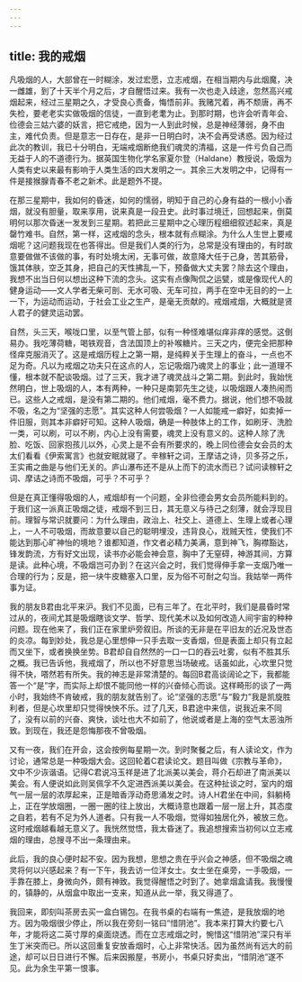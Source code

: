 ```yaml
---
---
---
```

title: 我的戒烟
---




凡吸烟的人，大部曾在一时糊涂，发过宏愿，立志戒烟，在相当期内与此烟魔，决一雌雄，到了十天半个月之后，才自醒悟过来。我有一次也走入歧途，忽然高兴戒烟起来，经过三星期之久，才受良心责备，悔悟前非。我赌咒着，再不颓唐，再不失检，要老老实实做吸烟的信徒，一直到老耄为止。到那时期，也许会听青年会、俭德会三姑六婆的妖言，把它戒绝，因为一人到此时候，总是神经薄弱，身不由主，难代负责。但是意志一日存在，是非一日明白时，决不会再受诱惑。因为经过此次的教训，我已十分明白，无端戒烟断绝我们魂灵的清福，这是一件亏负自己而无益于人的不道德行为。据英国生物化学名家夏尔登（Haldane）教授说，吸烟为人类有史以来最有影响于人类生活的四大发明之一。其余三大发明之中，记得有一件是接猴腺青春不老之新术。此是题外不提。

在那三星期中，我如何的昏迷，如何的懦弱，明知于自己的心身有益的一根小小香烟，就没有胆量，取来享用，说来真是一段丑史。此时事过境迁，回想起来，倒莫明何以那次昏迷一发发到三星期。若把此三星期中之心理历程细细叙述起来，真是罄竹难书。自然，第一样，这戒烟的念头，根本就有点糊涂。为什么人生世上要戒烟呢？这问题我现在也答得出。但是我们人类的行为，总常是没有理由的，有时故意要做做不该做的事，有时处境太闲，无事可做，故意降大任于己身，苦其筋骨，饿其体肤，空乏其身，把自己的天性拂乱一下，预备做大丈夫罢？除去这个理由，我想不出当日何以想出这种下流的念头。这实有点像陶侃之运甓，或是像现代人的健身运动——文人学者无柴可剖、无水可吸、无车可拉，两手在空中无目的的一上一下，为运动而运动，于社会工业之生产，是毫无贡献的。戒烟戒烟，大概就是贤人君子的健灵运动罢。

自然，头三天，喉咙口里，以至气管上部，似有一种怪难堪似痒非痒的感觉。这倒易办。我吃薄荷糖，喝铁观音，含法国顶上的补喉糖片。三天之内，便完全把那种怪痒克服消灭了。这是戒烟历程上之第一期，是纯粹关于生理上的奋斗，一点也不足为奇。凡以为戒烟之功夫只在这点的人，忘记吸烟乃魂灵上的事业；此一道理不懂，根本就不配谈吸烟。过了三天，我才进了魂灵战斗之第二期。到此时，我始恍然明白，世上吸烟的人，本有两种，一种只是南郭先生之徒，以吸烟跟人凑热闹而已。这些人之戒烟，是没有第二期的。他们戒烟，毫不费力。据说，他们想不吸就不吸，名之为“坚强的志愿”。其实这种人何尝吸烟？一人如能戒一癖好，如卖掉一件旧服，则其本非癖好可知。这种人吸烟，确是一种肢体上的工作，如刷牙、洗脸一类，可以刷，可以不刷，内心上没有需要，魂灵上没有意义的。这种人除了洗脸、吃饭、回家抱孩儿以外，心灵上是不会有所要求的，晚上同俭德会女会员的太太们看看《伊索寓言》也就安眠就寝了。辛稼轩之词，王摩诘之诗，贝多芬之乐，王实甫之曲是与他们无关的。庐山瀑布还不是从上而下的流水而已？试问读稼轩之词、摩诘之诗而不吸烟，可乎？不可乎？

但是在真正懂得吸烟的人，戒烟却有一个问题，全非俭德会男女会员所能料到的。于我们这一派真正吸烟之徒，戒烟不到三日，其无意义与待己之刻薄，就会浮现目前。理智与常识就要问：为什么理由，政治上、社交上、道德上、生理上或者心理上，一人不可吸烟，而故意要以自己的聪明埋没，违背良心，戕贼天性，使我们不能达到那心旷神怡的境地？谁都知道，作文者必精力美满，意到神飞，胸襟豁达，锋发韵流，方有好文出现，读书亦必能会神会意，胸中了无窒碍，神游其间，方算是读。此种心境，不吸烟岂可办到？在这兴会之时，我们觉得伸手拿一支烟乃唯一合理的行为；反是，把一块牛皮糖塞入口里，反为俗不可耐之勾当。我姑举一两件事为证。

我的朋友B君由北平来沪。我们不见面，已有三年了。在北平时，我们是晨昏时常过从的，夜间尤其是吸烟瞎谈文学、哲学、现代美术以及如何改造人间宇宙的种种问题。现在他来了，我们正在家里炉旁叙旧。所谈的无非是在平旧友的近况及世态的炎凉。每到妙处，我总是心里想伸一只手去取一支香烟，但是表面上却只有立起而又坐下，或者换换坐势。B君却自自然然的一口一口的吞云吐雾，似有不胜其乐之概。我已告诉他，我戒烟了，所以也不好意思当场破戒。话虽如此，心坎里只觉得不快，嗒然若有所失。我的神志是非常清楚的。每回B君高谈阔论之下，我都能答一个“是”字，而实际上却恨不能同他一样的兴奋倾心而谈。这样畸形的谈了一两小时，我始终不肯破戒，我的朋友就告别了。论“坚强的志愿”与“毅力”我是凯旋胜利者，但是心坎里却只觉得怏怏不乐。过了几天，B君途中来信，说我近来不同了，没有以前的兴奋、爽快，谈吐也大不如前了，他说或者是上海的空气太恶浊所致。到现在，我还是怨悔那夜不曾吸烟。

又有一夜，我们在开会，这会按例每星期一次。到时聚餐之后，有人读论文，作为讨论，通常总是一种吸烟大会。这回轮着C君读论文。题目叫做《宗教与革命》，文中不少诙谐语。记得C君说冯玉祥是进了北派美以美会，蒋介石却进了南派美以美会。有人便说如此则吴佩孚不久定进西派美以美会。在这种扯谈之时，室内的烟气一层一层的浓厚起来，正是暗香浮动奇思涌发之时。诗人H君坐在中间，斜躺椅上，正在学放烟圈，一圈一圈的往上放出，大概诗意也跟着一层一层上升，其态度之自若，若有不足为外人道者。只有我一人不吸烟，觉得如独居化外，被放三危。这时戒烟越看越无意义了。我恍然觉悟，我太昏迷了。我追想搜索当初何以立志戒烟的理由，总搜寻不出一条理由来。

此后，我的良心便时起不安。因为我想，思想之贵在乎兴会之神感，但不吸烟之魂灵将何以兴感起来？有一下午，我去访一位洋女士。女士坐在桌旁，一手吸烟，一手靠在膝上，身微向外，颇有神致。我觉得醒悟之时到了。她拿烟盒请我。我慢慢的，镇静的，从烟盒中取出一支来，知道从此一举，我又得道了。

我回来，即刻叫茶房去买一盒白锡包。在我书桌的右端有一焦迹，是我放烟的地方。因为吸烟很少停止，所以我在旁刻一铭曰“惜阴池”。我本来打算大约要七八年，才能将这二英寸厚的桌面烧透。而在立志戒烟之时，惋惜这“惜阴池”深只有半生丁米突而已。所以这回重复安放香烟时，心上非常快活。因为虽然尚有远大的前途，却可以日日进行不懈。后来因搬屋，书房小，书桌只好卖出，“惜阴池”遂不见。此为余生平第一恨事。